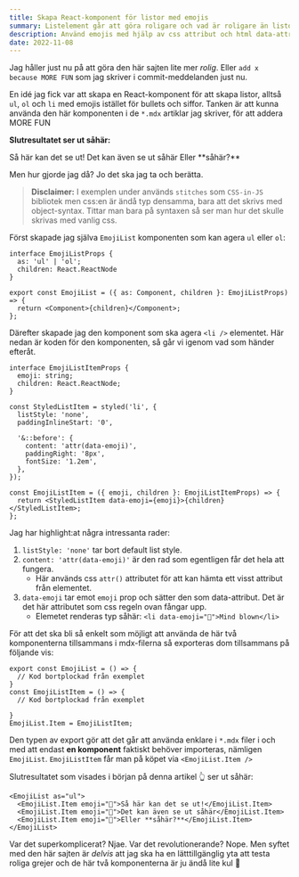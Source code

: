 ```yaml
---
title: Skapa React-komponent för listor med emojis
summary: Listelement går att göra roligare och vad är roligare än listor med emojis! Så här kan man skapa en EmojiList komponent med stöd för emojis istället för listbullets.
description: Använd emojis med hjälp av css attribut och html data-attribut för (kanske) roligare listor
date: 2022-11-08
---
```


Jag håller just nu på att göra den här sajten lite mer _rolig_. Eller `add x because MORE FUN` som jag skriver i commit-meddelanden just nu.

En idé jag fick var att skapa en React-komponent för att skapa listor, alltså `ul`, `ol` och `li` med emojis istället för bullets och siffor. Tanken är att kunna använda den här komponenten i de `*.mdx` artiklar jag skriver, för att addera <FunText>MORE FUN</FunText>

**Slutresultatet ser ut såhär:**

<EmojiList as="ul">
  <EmojiList.Item emoji="🎉">Så här kan det se ut!</EmojiList.Item>
  <EmojiList.Item emoji="🤯">Det kan även se ut såhär</EmojiList.Item>
  <EmojiList.Item emoji="🚀">Eller **såhär?**</EmojiList.Item>
</EmojiList>

Men hur gjorde jag då? Jo det ska jag ta och berätta.

> **Disclaimer:** I exemplen under används `stitches` som `CSS-in-JS` bibliotek men css:en är ändå typ densamma, bara att det skrivs med object-syntax. Tittar man bara på syntaxen så ser man hur det skulle skrivas med vanlig css.

Först skapade jag själva `EmojiList` komponenten som kan agera `ul` eller `ol`:

```tsx:EmojiList.tsx showLineNumbers
interface EmojiListProps {
  as: 'ul' | 'ol';
  children: React.ReactNode
}

export const EmojiList = ({ as: Component, children }: EmojiListProps) => {
  return <Component>{children}</Component>;
};

```

Därefter skapade jag den komponent som ska agera `<li />` elementet. Här nedan är koden för den komponenten, så går vi igenom vad som händer efteråt.

```tsx:EmojiListItem.tsx {7, 11, 18} showLineNumbers
interface EmojiListItemProps {
  emoji: string;
  children: React.ReactNode;
}

const StyledListItem = styled('li', {
  listStyle: 'none',
  paddingInlineStart: '0',

  '&::before': {
    content: 'attr(data-emoji)',
    paddingRight: '8px',
    fontSize: '1.2em',
  },
});

const EmojiListItem = ({ emoji, children }: EmojiListItemProps) => {
  return <StyledListItem data-emoji={emoji}>{children}</StyledListItem>;
};

```

Jag har highlight:at några intressanta rader:

1. `listStyle: 'none'` tar bort default list style.
2. `content: 'attr(data-emoji)'` är den rad som egentligen får det hela att fungera.
   - Här används css `attr()` attributet för att kan hämta ett visst attribut från elementet.
3. `data-emoji` tar emot `emoji` prop och sätter den som data-attribut. Det är det här attributet som css regeln ovan fångar upp.
   - Elemetet renderas typ såhär: `<li data-emoji="🤯">Mind blown</li>`

För att det ska bli så enkelt som möjligt att använda de här två komponenterna tillsammans i mdx-filerna så exporteras dom tillsammans på följande vis:

```tsx:EmojiList.tsx {8} showLineNumbers
export const EmojiList = () => {
  // Kod bortplockad från exemplet
}
const EmojiListItem = () => {
  // Kod bortplockad från exemplet

}
EmojiList.Item = EmojiListItem;

```

Den typen av export gör att det går att använda enklare i `*.mdx` filer i och med att endast **en komponent** faktiskt behöver importeras, nämligen `EmojiList`. `EmojiListItem` får man på köpet via `<EmojiList.Item />`

Slutresultatet som visades i början på denna artikel 👆 ser ut såhär:

```tsx showLineNumbers
<EmojiList as="ul">
  <EmojiList.Item emoji="🎉">Så här kan det se ut!</EmojiList.Item>
  <EmojiList.Item emoji="🤯">Det kan även se ut såhär</EmojiList.Item>
  <EmojiList.Item emoji="🚀">Eller **såhär?**</EmojiList.Item>
</EmojiList>
```

Var det superkomplicerat? Njae. Var det revolutionerande? Nope. Men syftet med den här sajten är _delvis_ att jag ska ha en lätttillgänglig yta att <FunText>testa roliga grejer</FunText> och de här två komponenterna är ju ändå lite kul 🎉
